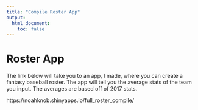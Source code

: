 ```yaml
---
title: "Compile Roster App"
output: 
  html_document:
    toc: false
---
```

# Roster App

The link below will take you to an app, I made, where you can create a fantasy baseball roster.  The app will tell you the average stats of the team you input.  The averages are based off of 2017 stats.   

https://noahknob.shinyapps.io/full_roster_compile/